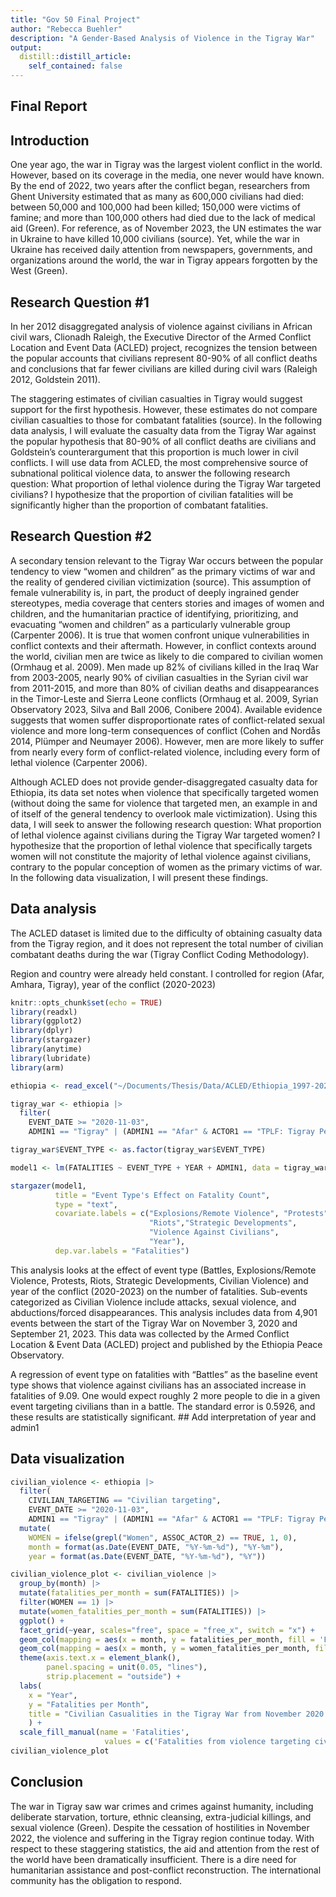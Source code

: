 ```yaml
---
title: "Gov 50 Final Project"
author: "Rebecca Buehler"
description: "A Gender-Based Analysis of Violence in the Tigray War"
output:
  distill::distill_article:
    self_contained: false
---
```


## Final Report

## Introduction

One year ago, the war in Tigray was the largest violent conflict in the world. However, based on its coverage in the media, one never would have known. By the end of 2022, two years after the conflict began, researchers from Ghent University estimated that as many as 600,000 civilians had died: between 50,000 and 100,000 had been killed; 150,000 were victims of famine; and more than 100,000 others had died due to the lack of medical aid (Green). For reference, as of November 2023, the UN estimates the war in Ukraine to have killed 10,000 civilians (source). Yet, while the war in Ukraine has received daily attention from newspapers, governments, and organizations around the world, the war in Tigray appears forgotten by the West (Green).

## Research Question #1

In her 2012 disaggregated analysis of violence against civilians in African civil wars, Clionadh Raleigh, the Executive Director of the Armed Conflict Location and Event Data (ACLED) project, recognizes the tension between the popular accounts that civilians represent 80-90% of all conflict deaths and conclusions that far fewer civilians are killed during civil wars (Raleigh 2012, Goldstein 2011). 

The staggering estimates of civilian casualties in Tigray would suggest support for the first hypothesis. However, these estimates do not compare civilian casualties to those for combatant fatalities (source). In the following data analysis, I will evaluate the casualty data from the Tigray War against the popular hypothesis that 80-90% of all conflict deaths are civilians and Goldstein's counterargument that this proportion is much lower in civil conflicts. I will use data from ACLED, the most comprehensive source of subnational political violence data, to answer the following research question: What proportion of lethal violence during the Tigray War targeted civilians? I hypothesize that the proportion of civilian fatalities will be significantly higher than the proportion of combatant fatalities. 

## Research Question #2 

A secondary tension relevant to the Tigray War occurs between the popular tendency to view "women and children" as the primary victims of war and the reality of gendered civilian victimization (source). This assumption of female vulnerability is, in part, the product of deeply ingrained gender stereotypes, media coverage that centers stories and images of women and children, and the humanitarian practice of identifying, prioritizing, and evacuating "women and children" as a particularly vulnerable group (Carpenter 2006). It is true that women confront unique vulnerabilities in conflict contexts and their aftermath. However, in conflict contexts around the world, civilian men are twice as likely to die compared to civilian women (Ormhaug et al. 2009). Men made up 82% of civilians killed in the Iraq War from 2003-2005, nearly 90% of civilian casualties in the Syrian civil war from 2011-2015, and more than 80% of civilian deaths and disappearances in the Timor-Leste and Sierra Leone conflicts (Ormhaug et al. 2009, Syrian Observatory 2023, Silva and Ball 2006, Conibere 2004). Available evidence suggests that women suffer disproportionate rates of conflict-related sexual violence and more long-term consequences of conflict (Cohen and Nordås 2014, Plümper and Neumayer 2006). However, men are more likely to suffer from nearly every form of conflict-related violence, including every form of lethal violence (Carpenter 2006).

Although ACLED does not provide gender-disaggregated casualty data for Ethiopia, its data set notes when violence that specifically targeted women (without doing the same for violence that targeted men, an example in and of itself of the general tendency to overlook male victimization). Using this data, I will seek to answer the following research question: What proportion of lethal violence against civilians during the Tigray War targeted women? I hypothesize that the proportion of lethal violence that specifically targets women will not constitute the majority of lethal violence against civilians, contrary to the popular conception of women as the primary victims of war. In the following data visualization, I will present these findings. 

## Data analysis

The ACLED dataset is limited due to the difficulty of obtaining casualty data from the Tigray region, and it does not represent the total number of civilian combatant deaths during the war (Tigray Conflict Coding Methodology). 

Region and country were already held constant. I controlled for region (Afar, Amhara, Tigray), year of the conflict (2020-2023)

```r
knitr::opts_chunk$set(echo = TRUE)
library(readxl)
library(ggplot2)
library(dplyr)
library(stargazer)
library(anytime)
library(lubridate)
library(arm)
```

```r
ethiopia <- read_excel("~/Documents/Thesis/Data/ACLED/Ethiopia_1997-2023_Sep22.xlsx") 

tigray_war <- ethiopia |>
  filter(
    EVENT_DATE >= "2020-11-03",
    ADMIN1 == "Tigray" | (ADMIN1 == "Afar" & ACTOR1 == "TPLF: Tigray People's Liberation Front") | (ADMIN1 == "Amhara" & ACTOR1 == "TPLF: Tigray People's Liberation Front"))

tigray_war$EVENT_TYPE <- as.factor(tigray_war$EVENT_TYPE)

model1 <- lm(FATALITIES ~ EVENT_TYPE + YEAR + ADMIN1, data = tigray_war)

stargazer(model1, 
          title = "Event Type's Effect on Fatality Count", 
          type = "text",
          covariate.labels = c("Explosions/Remote Violence", "Protests",
                               "Riots","Strategic Developments",
                               "Violence Against Civilians",
                               "Year"),
          dep.var.labels = "Fatalities")
```

This analysis looks at the effect of event type (Battles, Explosions/Remote Violence, Protests, Riots, Strategic Developments, Civilian Violence) and year of the conflict (2020-2023) on the number of fatalities. Sub-events categorized as Civilian Violence include attacks, sexual violence, and abductions/forced disappearances. This analysis includes data from 4,901 events between the start of the Tigray War on November 3, 2020 and September 21, 2023. This data was collected by the Armed Conflict Location & Event Data (ACLED) project and published by the Ethiopia Peace Observatory.

A regression of event type on fatalities with “Battles” as the baseline event type shows that violence against civilians has an associated increase in fatalities of 9.09. One would expect roughly 2 more people to die in a given event targeting civilians than in a battle. The standard error is 0.5926, and these results are statistically significant.
## Add interpretation of year and admin1

## Data visualization

```r
civilian_violence <- ethiopia |>
  filter(
    CIVILIAN_TARGETING == "Civilian targeting", 
    EVENT_DATE >= "2020-11-03",
    ADMIN1 == "Tigray" | (ADMIN1 == "Afar" & ACTOR1 == "TPLF: Tigray People's Liberation Front") | (ADMIN1 == "Amhara" & ACTOR1 == "TPLF: Tigray People's Liberation Front")) |>
  mutate(
    WOMEN = ifelse(grepl("Women", ASSOC_ACTOR_2) == TRUE, 1, 0),
    month = format(as.Date(EVENT_DATE, "%Y-%m-%d"), "%Y-%m"),
    year = format(as.Date(EVENT_DATE, "%Y-%m-%d"), "%Y"))

civilian_violence_plot <- civilian_violence |>
  group_by(month) |>
  mutate(fatalities_per_month = sum(FATALITIES)) |> 
  filter(WOMEN == 1) |>
  mutate(women_fatalities_per_month = sum(FATALITIES)) |>
  ggplot() +
  facet_grid(~year, scales="free", space = "free_x", switch = "x") +
  geom_col(mapping = aes(x = month, y = fatalities_per_month, fill = 'Fatalities from violence targeting civilians')) +
  geom_col(mapping = aes(x = month, y = women_fatalities_per_month, fill = 'Fatalities from violence targeting women')) +
  theme(axis.text.x = element_blank(), 
        panel.spacing = unit(0.05, "lines"),
        strip.placement = "outside") +
  labs(
    x = "Year",
    y = "Fatalities per Month",
    title = "Civilian Casualities in the Tigray War from November 2020 to Present"
    ) +
  scale_fill_manual(name = 'Fatalities',
                     values = c('Fatalities from violence targeting civilians'='darkslateblue', 'Fatalities from violence targeting women'= 'pink'))
civilian_violence_plot
```


## Conclusion

The war in Tigray saw war crimes and crimes against humanity, including deliberate starvation, torture, ethnic cleansing, extra-judicial killings, and sexual violence (Green). Despite the cessation of hostilities in November 2022, the violence and suffering in the Tigray region continue today. With respect to these staggering statistics, the aid and attention from the rest of the world have been dramatically insufficient. There is a dire need for humanitarian assistance and post-conflict reconstruction. The international community has the obligation to respond.



